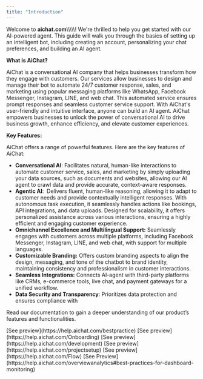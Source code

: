 ```yaml
---
title: "Introduction"
---
```


Welcome to **aichat.com**\\\\\\\\\\! We're thrilled to help you get started with our AI-powered agent. This guide will walk you through the basics of setting up an intelligent bot, including creating an account, personalizing your chat preferences, and building an AI agent.

**What is AiChat?**

AiChat is a conversational AI company that helps businesses transform how they engage with customers. Our services allow businesses to design and manage their bot to automate 24/7 customer response, sales, and marketing using popular messaging platforms like WhatsApp, Facebook Messenger, Instagram, LINE, and web chat. This automated service ensures prompt responses and seamless customer service support. With AiChat's user-friendly and intuitive interface, anyone can build an AI agent. AiChat empowers businesses to unlock the power of conversational AI to drive business growth, enhance efficiency, and elevate customer experiences. 

**Key Features:**

AiChat offers a range of powerful features. Here are the key features of AiChat:

- **Conversational AI**: Facilitates natural, human-like interactions to automate customer service, sales, and marketing by simply uploading your data sources, such as documents and websites, allowing our AI agent to crawl data and provide accurate, context-aware responses.
- **Agentic AI**:  Delivers fluent, human-like reasoning, allowing it to adapt to customer needs and provide contextually intelligent responses. With autonomous task execution, it seamlessly handles actions like bookings, API integrations, and data uploads. Designed for scalability, it offers personalized assistance across various interactions, ensuring a highly efficient and engaging customer experience.
- **Omnichannel Excellence and Multilingual Support:** Seamlessly engages with customers across multiple platforms, including Facebook Messenger, Instagram, LINE, and web chat, with support for multiple languages.
- **Customizable Branding:** Offers custom branding aspects to align the design, messaging, and tone of the chatbot to brand identity, maintaining consistency and professionalism in customer interactions.
- **Seamless Integrations:** Connects AI-agent with third-party platforms like CRMs, e-commerce tools, live chat, and payment gateways for a unified workflow.
- **Data Security and Transparency**: Prioritizes data protection and ensures compliance with

Read our documentation to gain a deeper understanding of our product’s features and functionalities.

<CardGroup cols="2">
  <Card title="Best Practice" icon="gear">
    [See preview](https://help.aichat.com/bestpractice)
  </Card>
  <Card title="Onboarding" icon="notes">
    [See preview](https://help.aichat.com/Onboarding)
  </Card>
  <Card title="Development" icon="laptop">
    [See preview](https://help.aichat.com/development)
  </Card>
  <Card title="Project Configuration" icon="robot">
    [See preview](https://help.aichat.com/projectsetup)
  </Card>
  <Card title="Flow" icon="message">
    [See preview](https://help.aichat.com/Flow)
  </Card>
  <Card title="Overview Analytics" icon="pen">
    [See Preview](https://help.aichat.com/overviewanalytics#best-practices-for-dashboard-monitoring)
  </Card>
</CardGroup>